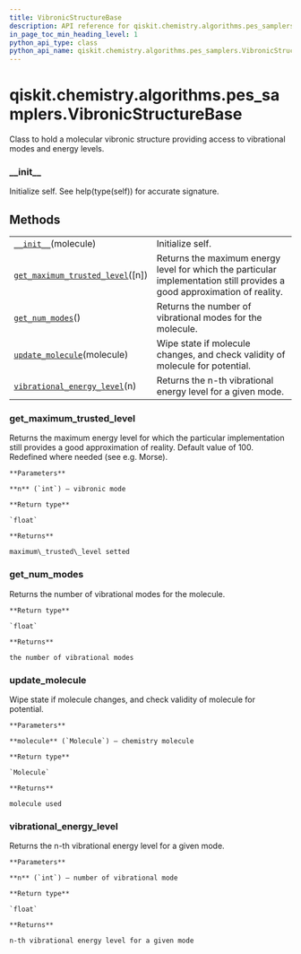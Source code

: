 ```yaml
---
title: VibronicStructureBase
description: API reference for qiskit.chemistry.algorithms.pes_samplers.VibronicStructureBase
in_page_toc_min_heading_level: 1
python_api_type: class
python_api_name: qiskit.chemistry.algorithms.pes_samplers.VibronicStructureBase
---
```


# qiskit.chemistry.algorithms.pes\_samplers.VibronicStructureBase

<Class id="qiskit.chemistry.algorithms.pes_samplers.VibronicStructureBase" isDedicatedPage={true} github="https://github.com/qiskit-community/qiskit-aqua/tree/stable/0.9/qiskit/chemistry/algorithms/pes_samplers/potentials/potential_base.py" signature="VibronicStructureBase(molecule)" modifiers="class">
  Class to hold a molecular vibronic structure providing access to vibrational modes and energy levels.

  ### \_\_init\_\_

  <Function id="qiskit.chemistry.algorithms.pes_samplers.VibronicStructureBase.__init__" signature="__init__(molecule)">
    Initialize self. See help(type(self)) for accurate signature.
  </Function>

  ## Methods

  |                                                                                                                                                                                                                           |                                                                                                                          |
  | ------------------------------------------------------------------------------------------------------------------------------------------------------------------------------------------------------------------------- | ------------------------------------------------------------------------------------------------------------------------ |
  | [`__init__`](#qiskit.chemistry.algorithms.pes_samplers.VibronicStructureBase.__init__ "qiskit.chemistry.algorithms.pes_samplers.VibronicStructureBase.__init__")(molecule)                                                | Initialize self.                                                                                                         |
  | [`get_maximum_trusted_level`](#qiskit.chemistry.algorithms.pes_samplers.VibronicStructureBase.get_maximum_trusted_level "qiskit.chemistry.algorithms.pes_samplers.VibronicStructureBase.get_maximum_trusted_level")(\[n]) | Returns the maximum energy level for which the particular implementation still provides a good approximation of reality. |
  | [`get_num_modes`](#qiskit.chemistry.algorithms.pes_samplers.VibronicStructureBase.get_num_modes "qiskit.chemistry.algorithms.pes_samplers.VibronicStructureBase.get_num_modes")()                                         | Returns the number of vibrational modes for the molecule.                                                                |
  | [`update_molecule`](#qiskit.chemistry.algorithms.pes_samplers.VibronicStructureBase.update_molecule "qiskit.chemistry.algorithms.pes_samplers.VibronicStructureBase.update_molecule")(molecule)                           | Wipe state if molecule changes, and check validity of molecule for potential.                                            |
  | [`vibrational_energy_level`](#qiskit.chemistry.algorithms.pes_samplers.VibronicStructureBase.vibrational_energy_level "qiskit.chemistry.algorithms.pes_samplers.VibronicStructureBase.vibrational_energy_level")(n)       | Returns the n-th vibrational energy level for a given mode.                                                              |

  ### get\_maximum\_trusted\_level

  <Function id="qiskit.chemistry.algorithms.pes_samplers.VibronicStructureBase.get_maximum_trusted_level" signature="get_maximum_trusted_level(n=0)">
    Returns the maximum energy level for which the particular implementation still provides a good approximation of reality. Default value of 100. Redefined where needed (see e.g. Morse).

    **Parameters**

    **n** (`int`) – vibronic mode

    **Return type**

    `float`

    **Returns**

    maximum\_trusted\_level setted
  </Function>

  ### get\_num\_modes

  <Function id="qiskit.chemistry.algorithms.pes_samplers.VibronicStructureBase.get_num_modes" signature="get_num_modes()" modifiers="abstract">
    Returns the number of vibrational modes for the molecule.

    **Return type**

    `float`

    **Returns**

    the number of vibrational modes
  </Function>

  ### update\_molecule

  <Function id="qiskit.chemistry.algorithms.pes_samplers.VibronicStructureBase.update_molecule" signature="update_molecule(molecule)">
    Wipe state if molecule changes, and check validity of molecule for potential.

    **Parameters**

    **molecule** (`Molecule`) – chemistry molecule

    **Return type**

    `Molecule`

    **Returns**

    molecule used
  </Function>

  ### vibrational\_energy\_level

  <Function id="qiskit.chemistry.algorithms.pes_samplers.VibronicStructureBase.vibrational_energy_level" signature="vibrational_energy_level(n)" modifiers="abstract">
    Returns the n-th vibrational energy level for a given mode.

    **Parameters**

    **n** (`int`) – number of vibrational mode

    **Return type**

    `float`

    **Returns**

    n-th vibrational energy level for a given mode
  </Function>
</Class>

